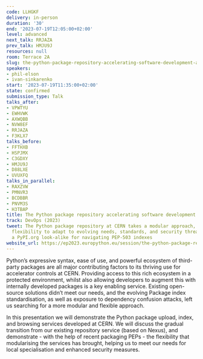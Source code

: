 ```yaml
---
code: LLHGKF
delivery: in-person
duration: '30'
end: '2023-07-19T12:05:00+02:00'
level: advanced
next_talk: RRJAZA
prev_talk: HMJU9J
resources: null
room: Terrace 2A
slug: the-python-package-repository-accelerating-software-development-at-cern
speakers:
- phil-elson
- ivan-sinkarenko
start: '2023-07-19T11:35:00+02:00'
state: confirmed
submission_type: Talk
talks_after:
- VPWTYU
- EWHVWK
- AXWQBB
- NVW8EF
- RRJAZA
- F3KLX7
talks_before:
- FFTHXB
- HSPJMX
- C3GDXY
- HMJU9J
- D88LXE
- UVUXFQ
talks_in_parallel:
- RAXZVW
- PMNVR3
- BCDBBR
- PNVM3S
- H3TBAP
title: The Python package repository accelerating software development at CERN
track: DevOps (2023)
tweet: The Python package repository at CERN takes a modular approach, offering powerful
  flexibility to adapt to evolving needs, standards, and security threats. It includes
  a PyPI.org look-alike for navigating PEP-503 indexes
website_url: https://ep2023.europython.eu/session/the-python-package-repository-accelerating-software-development-at-cern
---
```


Python’s expressive syntax, ease of use, and powerful ecosystem of third-party packages are all major contributing factors to its thriving use for accelerator controls at CERN. Providing access to this rich ecosystem in a protected environment, whilst also allowing developers to augment this with internally developed packages is a key enabling service. Existing open-source solutions didn’t meet our needs, and the evolving Package index standardisation, as well as exposure to dependency confusion attacks, left us searching for a more modular and flexible approach.  


In this presentation we will demonstrate the Python package upload, index, and browsing services developed at CERN. We will discuss the gradual transition from our existing repository service (based on Nexus), and demonstrate - with the help of recent packaging PEPs - the flexibility that modularising the services has brought, helping us to meet our needs for local specialisation and enhanced security measures.
